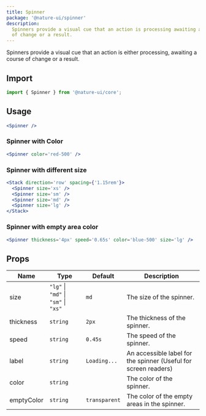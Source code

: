 ```yaml
---
title: Spinner
package: '@nature-ui/spinner'
description:
  Spinners provide a visual cue that an action is processing awaiting a course
  of change or a result.
---
```


Spinners provide a visual cue that an action is either processing, awaiting a
course of change or a result.

## Import

```js
import { Spinner } from '@nature-ui/core';
```

## Usage

```jsx
<Spinner />
```

### Spinner with Color

```jsx
<Spinner color='red-500' />
```

### Spinner with different size

```jsx
<Stack direction='row' spacing={'1.15rem'}>
  <Spinner size='xs' />
  <Spinner size='sm' />
  <Spinner size='md' />
  <Spinner size='lg' />
</Stack>
```

### Spinner with empty area color

```jsx
<Spinner thickness='4px' speed='0.65s' color='blue-500' size='lg' />
```

## Props

| Name       | Type                                 | Default       | Description                                                     |
| ---------- | ------------------------------------ | ------------- | --------------------------------------------------------------- |
| size       | `"lg"` \| `"md"` \| `"sm"` \| `"xs"` | `md`          | The size of the spinner.                                        |
| thickness  | `string`                             | `2px`         | The thickness of the spinner.                                   |
| speed      | `string`                             | `0.45s`       | The speed of the spinner.                                       |
| label      | `string`                             | `Loading...`  | An accessible label for the spinner (Useful for screen readers) |
| color      | `string`                             |               | The color of the spinner.                                       |
| emptyColor | `string`                             | `transparent` | The color of the empty areas in the spinner.                    |
